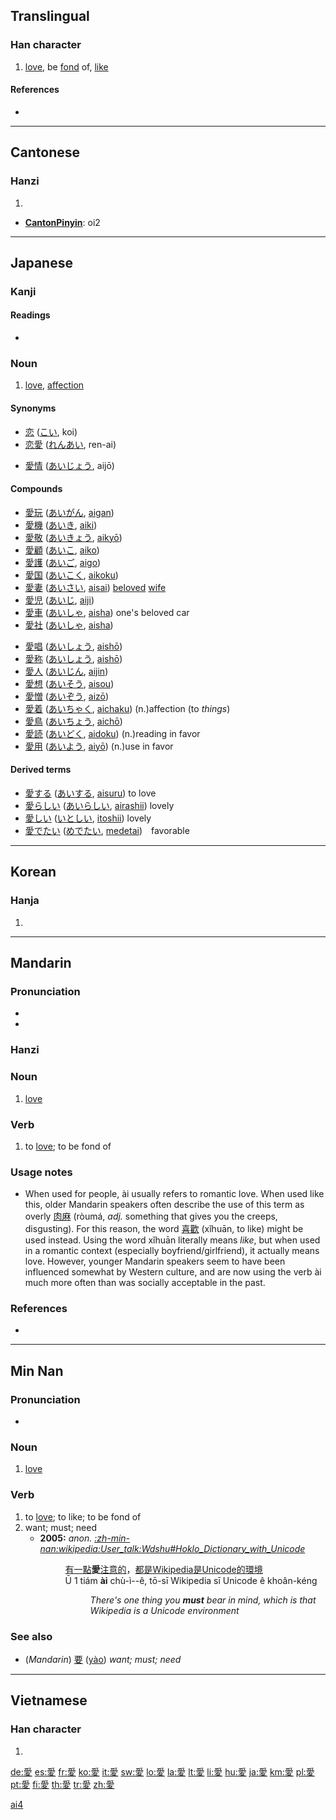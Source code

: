 {{zh-forms|[[爱]]|愛}}
{{also|爱}}<!-- may be replaced by zh-forms -->
==Translingual==
{{zh-forms|[[爱]]|愛}}

===Han character===
{{Han stroke|[[image:愛-bw.png|350px]]}}
{{Han char|rn=61|rad=心|as=09|sn=13|four=2024<sub>7</sub>|canj=月月心水 (BBPE)}}

# [[love]], be [[fond]] of, [[like]]

====References====
* {{Han ref|kx=0395.130|dkj=10947|dj=0732.020|hdz=42323.010|uh=611B|ud=24859|bh=B752|bd=46930}}

----

==Cantonese==

===Hanzi===
{{yue-hanzi|jyut=|y=ngoi3, oi3}}

# {{defn|Cantonese|sort=心09}}
* '''[[CantonPinyin]]''': oi2

----

==Japanese==

===Kanji===
{{ja-kanji|grade=4|rs=心09}}

====Readings====
* {{ja-readings|on=[[あい]] ([[ai]])|kun=[[めでる]] ([[mederu]]), [[おしむ]] ([[oshimu]]), [[いとしい]] ([[itoshii]])}}

===Noun===
{{ja-noun|k|hira=あい|rom=ai}}

# [[love]], [[affection]]

====Synonyms====
{{top2}}
* [[恋]] ([[こい]], koi)
* [[恋愛]] ([[れんあい]], ren-ai)
{{mid2}}
* [[愛情]] ([[あいじょう]], aijō)
{{bottom}}

====Compounds====
{{top2}}
* [[愛玩]] ([[あいがん]], [[aigan]])
* [[愛機]] ([[あいき]], [[aiki]])
* [[愛敬]] ([[あいきょう]], [[aikyō]])
* [[愛顧]] ([[あいこ]], [[aiko]])
* [[愛護]] ([[あいご]], [[aigo]])
* [[愛国]] ([[あいこく]], [[aikoku]])
* [[愛妻]] ([[あいさい]], [[aisai]]) [[beloved]] [[wife]]
* [[愛児]] ([[あいじ]], [[aiji]])
* [[愛車]] ([[あいしゃ]], [[aisha]]) one's beloved car
* [[愛社]] ([[あいしゃ]], [[aisha]])
{{mid2}}
* [[愛唱]] ([[あいしょう]], [[aishō]])
* [[愛称]] ([[あいしょう]], [[aishō]])
* [[愛人]] ([[あいじん]], [[aijin]])
* [[愛想]] ([[あいそう]], [[aisou]])
* [[愛憎]] ([[あいぞう]], [[aizō]])
* [[愛着]] ([[あいちゃく]], [[aichaku]]) (n.)affection (to ''things'')
* [[愛鳥]] ([[あいちょう]], [[aichō]])
* [[愛読]] ([[あいどく]], [[aidoku]]) (n.)reading in favor
* [[愛用]] ([[あいよう]], [[aiyō]]) (n.)use in favor
{{bottom}}

====Derived terms====
* [[愛する]] ([[あいする]], [[aisuru]]) to love
* [[愛らしい]] ([[あいらしい]], [[airashii]]) lovely
* [[愛しい]] ([[いとしい]], [[itoshii]]) lovely
* [[愛でたい]] ([[めでたい]], [[medetai]])　favorable

----

==Korean==

===Hanja===
{{ko-hanja|hangeul=애|eumhun=|rv=ae|mr=ae|y=ay}}

# {{defn|Korean|sort=心09}}

----

==Mandarin==
{{zh-forms|[[爱]]|愛}}

===Pronunciation===
* {{audio|Zh-ài.ogg|audio}}
* {{IPA|[ ai˥˩ ]|lang=cmn}}

===Hanzi===
{{cmn-hanzi|sim=爱|pin=[[ài]] ([[ai4]])|wg=ai<sup>4</sup>}}

===Noun===
{{cmn-noun|t|pin=ài|pint=ai4|tra=愛|sim=爱|rs=心09}}

# {{Beginning Mandarin|lang=zh-tw|skey=心09}} [[love]]

===Verb===
{{cmn-verb|t|pin=ài|pint=ai4|tra=愛|sim=爱|rs=心09}}

# {{Beginning Mandarin|lang=zh-tw|skey=心09}} to [[love]]; to be fond of

===Usage notes===
* When used for people, ài usually refers to romantic love.  When used like this, older Mandarin speakers often describe the use of this term as overly [[肉麻]] (ròumá, ''adj.'' something that gives you the creeps, disgusting).  For this reason, the word [[喜歡]] (xǐhuān, to like) might be used instead.  Using the word xǐhuān literally means ''like'', but when used in a romantic context (especially boyfriend/girlfriend), it actually means love.  However, younger Mandarin speakers seem to have been influenced somewhat by Western culture, and are now using the verb ài much more often than was socially acceptable in the past.

===References===
* {{cite book | last = Shao | first = Jingmin (ed.) | authorlink =  | coauthors =  | year = 2000 | title = HSK Dictionary (HSK汉语水平考试词典) | language = Mandarin/English | publisher = Huadong Teachers College Publishers | location = Shanghai | id = ISBN 7561720785}}

[[Category:Mandarin entries with audio links|ai4]]

----

==Min Nan==
{{zh-forms|[[爱]]|愛}}

===Pronunciation===
* {{IPA|[ ai˨˩ ]|lang=nan}}

===Noun===
{{nan-noun|t|poj=ài|pojt=ai3|tra=愛|sim=爱|rs=心09}}

# [[love]]

===Verb===
{{nan-verb|t|poj=ài|pojt=ai3|tra=愛|sim=爱|rs=心09}}

# to [[love]]; to like; to be fond of
# want; must; need
#* '''2005:''' ''anon.'' ''[[:zh-min-nan:wikipedia:User_talk:Wdshu#Hoklo_Dictionary_with_Unicode]]''
#*: [[有]][[一]][[點]]'''愛'''[[注意]][[的]]，[[都]][[是]]Wikipedia[[是]]Unicode[[的]][[環境]]
#*: Ū 1 tiám '''ài''' chù-ì--ê, tō-sī Wikipedia sī Unicode ê khoân-kéng
#*:: ''There's one thing you '''must''' bear in mind, which is that Wikipedia is a Unicode environment''

===See also===
* (''Mandarin'') [[要]] ([[yào]]) ''want; must; need''

----

==Vietnamese==

===Han character===
{{vi-hantu|[[ái]], [[áy]]|rs=心09}}

# {{defn|Vietnamese|sort=心09}}

[[de:愛]]
[[es:愛]]
[[fr:愛]]
[[ko:愛]]
[[it:愛]]
[[sw:愛]]
[[lo:愛]]
[[la:愛]]
[[lt:愛]]
[[li:愛]]
[[hu:愛]]
[[ja:愛]]
[[km:愛]]
[[pl:愛]]
[[pt:愛]]
[[fi:愛]]
[[th:愛]]
[[tr:愛]]
[[zh:愛]]